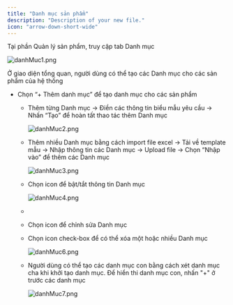 ```yaml
---
title: "Danh mục sản phẩm"
description: "Description of your new file."
icon: "arrow-down-short-wide"
---
```


Tại phần Quản lý sản phẩm, truy cập tab Danh mục

![danhMuc1.png](/Screenshot2025-09-07at14.51.32.png)

Ở giao diện tổng quan, người dùng có thể tạo các Danh mục cho các sản phẩm của hệ thống

- Chọn “\+ Thêm danh mục” để tạo danh mục cho các sản phẩm
  - Thêm từng Danh mục → Điền các thông tin biểu mẫu yêu cầu → Nhấn “Tạo” để hoàn tất thao tác thêm Danh mục

    ![danhMuc2.png](/screenshot_1757231532.png)
  - Thêm nhiều Danh mục bằng cách import file excel → Tải về template mẫu → Nhập thông tin các Danh mục → Upload file → Chọn “Nhập vào” để thêm các Danh mục

    ![danhMuc3.png](/screenshot_1757231571.png)
  - Chọn icon <Icon icon="toggle-large-on" color="#3259f6" size={15} /> để bật/tắt thông tin Danh mục

    ![danhMuc4.png](/screenshot_1757231618.png)
  - 
  - Chọn icon <Icon icon="pencil" color="#1511e8" size={15} /> để chỉnh sửa Danh mục
  - Chọn icon check-box để có thể xóa một hoặc nhiều Danh mục

    ![danhMuc6.png](/screenshot_1757231679.png)
  - Người dùng có thể tạo các danh mục con bằng cách xét danh mục cha khi khởi tạo danh mục. Để hiển thi danh mục con, nhấn "\+" ở trước các danh mục

    ![danhMuc7.png](/screenshot_1757231918.png)